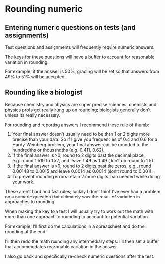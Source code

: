 # Rounding numeric

## Entering numeric questions on tests (and assignments)

Test questions and assignments will frequently require numeric answers.

The keys for these questions will have a buffer to account for reasonable variation in rounding. 

For example, if the answer is 50%, grading will be set so that answers from 49% to 51% will be accepted.

 

## Rounding like a biologist

Because chemistry and physics are super precise sciences, chemists and physics profs get really hung up on rounding; biologists generally don't unless its really necessary.

For rounding and reporting answers I recommend these rule of thumb:

1. Your final answer doesn't usually need to be than 1 or 2 digits more precise than your data.  So if I give you frequencies of 0.4 and 0.6 for a Hardy-Weinberg problem, your final answer can be rounded to the hundredths or thousandths (e.g. 0.411, 0.62).
1. If the final answer is >0, round to 2 digits past the decimal place, e.g. round 1.519 to 1.52, and leave 1.49 as 1.49 (don't up round to 1.5).
1. If the final answer is <0, round to 2 digits past the zeros, e.g., round 0.00148 to 0.0015 and leave 0.0014 as 0.0014 (don't round to 0.001).
1. To prevent rounding errors retain 2 more digits than needed while doing your work.

These aren't hard and fast rules; luckily I don't think I've ever had a problem on a numeric question that ultimately was the result of variation in approaches to rounding.

When making the key to a test I will usually try to work out the math with more than one approach to rounding to account for potential variation. 

For example, I'll first do the calculations in a spreadsheet and do the rounding at the end. 

I'll then redo the math rounding any intermediary steps.  I'll then set a buffer that accommodates reasonable variation in the answer. 

I also go back and specifically re-check numeric questions after the test.

<!-- If you believe you entered a correct numeric answer but the buffer was too narrow you can submit a test-inquiry form as detailed elsewhere in the syllabus. -->